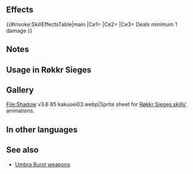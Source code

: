 {{Weapon Infobox
|tagid=SID_影没の波動・弓
|wikiName=Umbra Burst (bow)
|weaponName=Umbra Burst
|weaponType=Bow
|might=14
|range=2
|effectiveness=flying
|effect=Effective against flying foes. Unit can counterattack regardless of foe's range. Deals a minimum of 1 damage.
|cost=0
|exclusive=0
|statModifiers=0,14,0,0,0
|required=-
|userVersion1=Bow
|userVersion2=Arrow
|properties=enemy_only
}}
==Effects==
{{#invoke:SkillEffectsTable|main
|Ce1={{Eft|Effectiveness|{{Mt|Flying}}}}
|Ce2={{Eft|Close Counter}}
|Ce3={{Efi|Damage Boost}} Deals minimum 1 damage
}}
==Notes==
{{Umbra Burst notes}}
==Usage in Røkkr Sieges==
{{Umbra Burst Hero List}}
==Gallery==
<gallery>
File:Shadow v3.6 85 kakusei03.webp|Sprite sheet for [[:Category:Røkkr Sieges skills|Røkkr Sieges skills']] animations.
</gallery>
==In other languages==
{{OtherLanguages
|english=Umbra Burst
|japanese=影没の波動
|german=Umbra-Stoß
|spanishEU=Colisión sombría
|spanishLA=Colisión sombría
|french=Rafale sombre
|italian=Boato notte
|chineseTW=影沒之波動
|portuguese=Maré umbra
}}
==See also==
* [[Umbra Burst|Umbra Burst weapons]]
{{Weapons Navbox}}